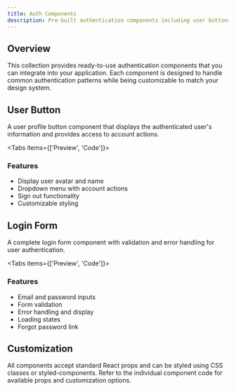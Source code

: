 ```yaml
---
title: Auth Components
description: Pre-built authentication components including user buttons, login forms, and other auth-related UI elements
---
```


## Overview

This collection provides ready-to-use authentication components that you can integrate into your application. Each component is designed to handle common authentication patterns while being customizable to match your design system.

## User Button

A user profile button component that displays the authenticated user's information and provides access to account actions.

<Tabs items={['Preview', 'Code']}>

<Tab value='Preview'>
  <PreviewComponent comp='user-button-demo' />
</Tab>

<Tab value='Code'>
  <ComponentSource comp='user-button-demo' />
</Tab>

</Tabs>

### Features

- Display user avatar and name
- Dropdown menu with account actions
- Sign out functionality
- Customizable styling

## Login Form

A complete login form component with validation and error handling for user authentication.

<Tabs items={['Preview', 'Code']}>

<Tab value='Preview'>
  <PreviewComponent comp='login-form-demo' />
</Tab>

<Tab value='Code'>
  <ComponentSource comp='login-form-demo' />
</Tab>

</Tabs>

### Features

- Email and password inputs
- Form validation
- Error handling and display
- Loading states
- Forgot password link

## Customization

All components accept standard React props and can be styled using CSS classes or styled-components. Refer to the individual component code for available props and customization options.
